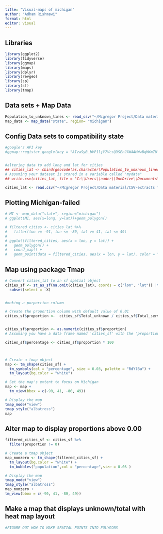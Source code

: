 ```yaml
---
title: "Visual-maps of michigan"
author: "Adham Rishmawi"
format: html
editor: visual
---
```


## Libraries

```r
library(ggplot2)
library(tidyverse)
library(ggmap)
library(maps)
library(dplyr)
library(revgeo)
library(sp)
library(sf)
library(tmap)
```

## Data sets + Map Data

```r
Population_to_unknown_lines <- read_csv("~/Mcgregor Project/Data material/CSV-extracts from sql/Population_to_unknown_lines.csv")
map_data <- map_data("state", region= "michigan")
```

## Config Data sets to compatibility state

```r
#google's API key
#ggmap::register_google(key = "AIzaSyB_bVP1ljY7VcsQDSEnJXW4AHWwBqMKmZU")


#altering data to add long and lat for cities
## cities_lat <- cbind(geocode(as.character(Population_to_unknown_lines$name)),Population_to_unknown_lines)
# Assuming your dataset is stored in a variable called "mydata"
## write.csv(cities_lat, file = "C:\\Users\\nader\\OneDrive\\Documents\\Mcgregor Project\\Data material\\CSV-extracts from sql\\cities_lat.csv", row.names = TRUE)

cities_lat <- read.csv("~/Mcgregor Project/Data material/CSV-extracts from sql/cities_lat.csv")

```

## Plotting Michigan-failed

```r
# MI <- map_data("state", region="michigan")
# ggplot(MI, aes(x=long, y=lat))+geom_polygon()
```

```r
# filtered_cities <- cities_lat %>%
#   filter(lon >= -91, lon <= -80, lat >= 41, lat <= 49)
# 
# ggplot(filtered_cities, aes(x = lon, y = lat)) +
#   geom_polygon() +
#   coord_map() +
#   geom_point(data = filtered_cities, aes(x = lon, y = lat), color = "orange")

```

## Map using package Tmap

```r
# Convert cities_lat to an sf spatial object
cities_sf <- st_as_sf(na.omit(cities_lat), coords = c("lon", "lat")) |>
  subset(select = -X)


#making a porportion column

# Create the proportion column with default value of 0.01
cities_sf$proportion <-  cities_sf$Total_unknown / cities_sf$Total_service


cities_sf$proportion <- as.numeric(cities_sf$proportion)
# Assuming you have a data frame named 'cities_sf' with the 'proportion' column

cities_sf$percentage <- cities_sf$proportion * 100



# Create a tmap object
map <- tm_shape(cities_sf) +
  tm_symbols(col = "percentage", size = 0.03, palette = "RdYlBu") + 
  tm_layout(bg.color = "white")

# Set the map's extent to focus on Michigan
map <- map +
  tm_view(bbox = c(-90, 41, -80, 49))

# Display the map
tmap_mode("view")
tmap_style("albatross")
map

```

## Alter map to display proportions above 0.00

```r

filtered_cities_sf <- cities_sf %>%
  filter(proportion != 0)

# Create a tmap object
map_nonzero <- tm_shape(filtered_cities_sf) +
  tm_layout(bg.color = "white") +
  tm_bubbles("population",col = "percentage",size = 0.03 )

# Display the map
tmap_mode("view")
tmap_style("albatross")
map_nonzero +
tm_view(bbox = c(-90, 41, -80, 49))

```

## Make a map that displays unknown/total with heat map layout

```r
#FIGURE OUT HOW TO MAKE SPATIAL POINTS INTO POLYGONS

```
